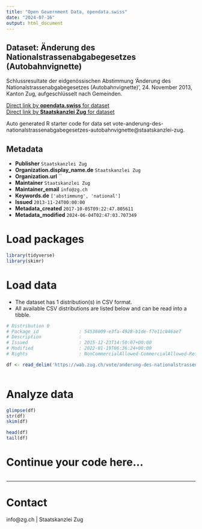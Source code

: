 ```yaml
---
title: "Open Government Data, opendata.swiss"
date: "2024-07-16"
output: html_document
---
```


## Dataset: Änderung des Nationalstrassenabgabegesetzes (Autobahnvignette)

Schlussresultate der eidgenössischen Abstimmung 'Änderung des Nationalstrassenabgabegesetzes (Autobahnvignette)', 24. November 2013, Kanton Zug, aufgeschlüsselt nach Gemeinden.

[Direct link by **opendata.swiss** for dataset](https://opendata.swiss/de/dataset/anderung-des-nationalstrassenabgabegesetzes-autobahnvignette)<br>
[Direct link by **Staatskanzlei Zug** for dataset](https://wab.zug.ch/vote/anderung-des-nationalstrassenabgabegesetzes-autobahnvignette/data)

Auto generated R starter code for data set vote-anderung-des-nationalstrassenabgabegesetzes-autobahnvignette@staatskanzlei-zug.

## Metadata

- **Publisher** `Staatskanzlei Zug`
- **Organization.display_name.de** `Staatskanzlei Zug`
- **Organization.url** ``
- **Maintainer** `Staatskanzlei Zug`
- **Maintainer_email** `info@zg.ch`
- **Keywords.de** `['abstimmung', 'national']`
- **Issued** `2013-11-24T00:00:00`
- **Metadata_created** `2017-10-05T09:22:47.805611`
- **Metadata_modified** `2024-06-04T02:47:03.707349`


# Load packages

```r

library(tidyverse)
library(skimr)

```

# Load data

-   The dataset has 1 distribution(s) in CSV format.
-   All available CSV distributions are listed below and can be read into a tibble.

```r

# Distribution 0
# Package_id               : 54536009-e3fa-4928-b1de-f7e11c046ae7
# Description              : 
# Issued                   : 2015-12-23T14:50:07+00:00
# Modified                 : 2022-01-19T06:36:24+00:00
# Rights                   : NonCommercialAllowed-CommercialAllowed-ReferenceRequired

df <- read_delim('https://wab.zug.ch/vote/anderung-des-nationalstrassenabgabegesetzes-autobahnvignette/data-csv')



```

# Analyze data

```r

glimpse(df)
str(df)
skim(df)

head(df)
tail(df)

```

# Continue your code here...

```r

```

------------------------------------------------------------------------

# Contact

info@zg.ch | Staatskanzlei Zug

